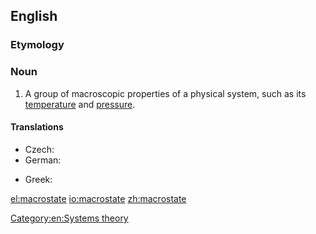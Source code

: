 ==English==
{{wikipedia|Microstate (statistical mechanics)}}
===Etymology===
{{prefix|macro|state|lang=en}}

===Noun===
{{en-noun}}

# {{context|physics|lang=en}} A group of macroscopic properties of a physical system, such as its [[temperature]] and [[pressure]].

====Translations====
{{trans-top|group of properties}}
* Czech: {{t|cs|makrostav|m}}
* German: {{t|de|Makrozustand|m}}
{{trans-mid}}
* Greek: {{t+|el|μακροκατάσταση|f|tr=makrokatástasi}}
{{trans-bottom}}

[[Category:en:Systems theory]]

[[el:macrostate]]
[[io:macrostate]]
[[zh:macrostate]]